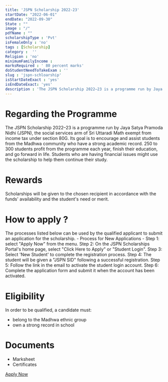 ```yaml
---
title: 'JSPN Scholarship 2022-23'
startDate: "2022-06-01"
endDate: "2022-09-30"
State : ""
image : "/"
pdfName : ""
scholarshipType : 'Pvt'
isFemaleOnly : 'no'
tags : [Scholarship]
category :  ''
Religion : 'no'
minimumFamilyIncome :
marksRequired : ' 80 percent marks'
doStudentNeedToTakeExam : ''
slug : 'jspn-schloarship'
isStartDateExact : 'yes'
isEndDateExact: 'yes'
description : 'The JSPN Scholarship 2022–23 is a programme run by Jaya Satya Pramoda Nidhi (JSPN), the social services arm of Sri Uttaradi Math exempt from income tax under section 80G..'
---
```



# Regarding the Programme
The JSPN Scholarship 2022–23 is a programme run by Jaya Satya Pramoda Nidhi (JSPN),
the social services arm of Sri Uttaradi Math exempt from income tax under section 80G.
Its goal is to encourage and assist students from the Madhwa community who have a strong academic record. 250 to 300 students profit from the programme each year, finish their education, and go forward in life.
Students who are having financial issues might use the scholarship to help them continue their study. 

# Rewards
Scholarships will be given to the chosen recipient in accordance with the funds' availability and the student's need or merit.

# How to apply ?
The processes listed below can be used by the qualified applicant to submit an application for the scholarship. - 
Process for New Applications -
Step 1: select "Apply Now" from the menu. 
Step 2: On the JSPN Scholarships Portal's home page, select "Click Here to Apply" or "Student Login".
Step 3: Select 'New Student' to complete the registration process. 
Step 4: The student will be given a "JSPN SID" following a successful registration.
Step 5: Follow the link in the email to activate the student login account.
Step 6: Complete the application form and submit it when the account has been activated.


# Eligibility      
In order to be qualified, a candidate must: 
 - belong to the Madhwa ethnic group
 - own a strong record in school


# Documents
 - Marksheet
 - Certificates

[Apply Now](https://www.srijspn.org/jspnapp/views/SLogin.jsf)